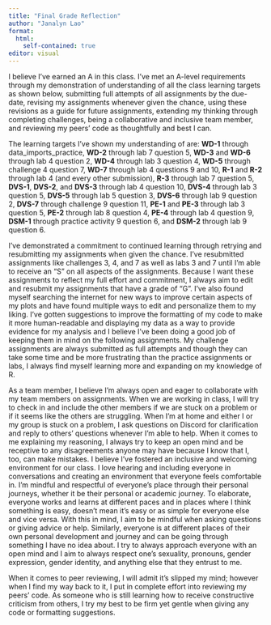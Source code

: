 ```yaml
---
title: "Final Grade Reflection"
author: "Janalyn Lao"
format: 
  html:
    self-contained: true
editor: visual
---
```


I believe I've earned an A in this class. I've met an A-level requirements through my demonstration of understanding of all the class learning targets as shown below, submitting full attempts of all assignments by the due-date, revising my assignments whenever given the chance, using these revisions as a guide for future assignments, extending my thinking through completing challenges, being a collaborative and inclusive team member, and reviewing my peers' code as thoughtfully and best I can.

The learning targets I've shown my understanding of are: **WD-1** through data_imports_practice, **WD-2** through lab 7 question 5, **WD-3** and **WD-6** through lab 4 question 2, **WD-4** through lab 3 question 4, **WD-5** through challenge 4 question 7, **WD-7** through lab 4 questions 9 and 10, **R-1** and **R-2** through lab 4 (and every other submission), **R-3** through lab 7 question 5, **DVS-1**, **DVS-2**, and **DVS-3** through lab 4 question 10, **DVS-4** through lab 3 question 5, **DVS-5** through lab 5 question 3, **DVS-6** through lab 9 question 2, **DVS-7** through challenge 9 question 11, **PE-1** and **PE-3** through lab 3 question 5, **PE-2** through lab 8 question 4, **PE-4** through lab 4 question 9, **DSM-1** through practice activity 9 question 6, and **DSM-2** through lab 9 question 6.

I've demonstrated a commitment to continued learning through retrying and resubmitting my assignments when given the chance. I've resubmitted assignments like challenges 3, 4, and 7 as well as labs 3 and 7 until I'm able to receive an "S" on all aspects of the assignments. Because I want these assignments to reflect my full effort and commitment, I always aim to edit and resubmit my assignments that have a grade of "G". I've also found myself searching the internet for new ways to improve certain aspects of my plots and have found multiple ways to edit and personalize them to my liking. I've gotten suggestions to improve the formatting of my code to make it more human-readable and displaying my data as a way to provide evidence for my analysis and I believe I've been doing a good job of keeping them in mind on the following assignments. My challenge assignments are always submitted as full attempts and though they can take some time and be more frustrating than the practice assignments or labs, I always find myself learning more and expanding on my knowledge of R. 

As a team member, I believe I'm always open and eager to collaborate with my team members on assignments. When we are working in class, I will try to check in and include the other members if we are stuck on a problem or if it seems like the others are struggling. When I'm at home and either I or my group is stuck on a problem, I ask questions on Discord for clarification and reply to others' questions whenever I'm able to help. When it comes to me explaining my reasoning, I always try to keep an open mind and be receptive to any disagreements anyone may have because I know that I, too, can make mistakes. I believe I've fostered an inclusive and welcoming environment for our class. I love hearing and including everyone in conversations and creating an environment that everyone feels comfortable in. I'm mindful and respectful of everyone's place through their personal journeys, whether it be their personal or academic journey. To elaborate, everyone works and learns at different paces and in places where I think something is easy, doesn't mean it's easy or as simple for everyone else and vice versa. With this in mind, I aim to be mindful when asking questions or giving advice or help. Similarly, everyone is at different places of their own personal development and journey and can be going through something I have no idea about. I try to always approach everyone with an open mind and I aim to always respect one's sexuality, pronouns, gender expression, gender identity, and anything else that they entrust to me.

When it comes to peer reviewing, I will admit it's slipped my mind; however when I find my way back to it, I put in complete effort into reviewing my peers' code. As someone who is still learning how to receive constructive criticism from others, I try my best to be firm yet gentle when giving any code or formatting suggestions.
